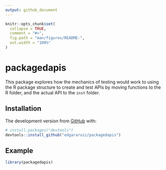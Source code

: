 ```yaml
---
output: github_document
---
```


<!-- README.md is generated from README.Rmd. Please edit that file -->

```r
knitr::opts_chunk$set(
  collapse = TRUE,
  comment = "#>",
  fig.path = "man/figures/README-",
  out.width = "100%"
)
```

# packagedapis

<!-- badges: start -->
<!-- badges: end -->

This package explores how the mechanics of testing would work to using the R package structure to create and test APIs by moving functions to the R folder, and the actual API to the `inst` folder.

## Installation

The development version from [GitHub](https://github.com/) with:

``` r
# install.packages("devtools")
devtools::install_github("edgararuiz/packagedapis")
```

## Example



```r
library(packagedapis)

```
